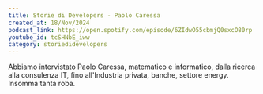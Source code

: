 ```yaml
---
title: Storie di Developers - Paolo Caressa
created_at: 18/Nov/2024
podcast_link: https://open.spotify.com/episode/6ZIdwO55cbmjQ0sxcO80rp
youtube_id: tcSHNbE_iww
category: storiedidevelopers
---
```

 
Abbiamo intervistato Paolo Caressa, matematico e informatico, dalla ricerca alla consulenza IT, fino all'Industria privata, banche, settore energy. Insomma tanta roba. 


